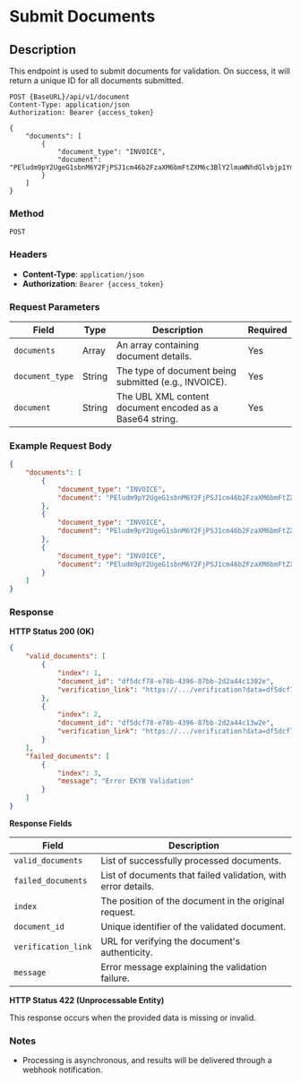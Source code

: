 # Submit Documents

## Description
This endpoint is used to submit documents for validation. On success, it will return a unique ID for all documents submitted.

```http
POST {BaseURL}/api/v1/document
Content-Type: application/json
Authorization: Bearer {access_token}

{
    "documents": [
        {
            "document_type": "INVOICE",
            "document": "PEludm9pY2UgeG1sbnM6Y2FjPSJ1cm46b2FzaXM6bmFtZXM6c3BlY2lmaWNhdGlvbjp1Ymw6c2NoZW1hOn..."
        }
    ]
}
```

### Method 
`POST`

### Headers
- **Content-Type**: `application/json`
- **Authorization**: `Bearer {access_token}`


### Request Parameters

| Field         | Type   | Description                                                        | Required |
|---------------|--------|--------------------------------------------------------------------|----------|
| `documents`   | Array  | An array containing document details.                              | Yes      |
| `document_type`| String | The type of document being submitted (e.g., INVOICE).             | Yes      |
| `document`    | String | The UBL XML content document encoded as a Base64 string.           | Yes      |

### Example Request Body

```json
{
    "documents": [
        {
            "document_type": "INVOICE",
            "document": "PEludm9pY2UgeG1sbnM6Y2FjPSJ1cm46b2FzaXM6bmFtZXM6c3BlY2lmaWNhdGlvbjp1Ymw6c2NoZW1hOn..."
        },
        {
            "document_type": "INVOICE",
            "document": "PEludm9pY2UgeG1sbnM6Y2FjPSJ1cm46b2FzaXM6bmFtZXM6c3BlY2lmaWNhdGlvbjp1Ymw6c2NoZW1hOn..."
        },
        {
            "document_type": "INVOICE",
            "document": "PEludm9pY2UgeG1sbnM6Y2FjPSJ1cm46b2FzaXM6bmFtZXM6c3BlY2lmaWNhdGlvbjp1Ymw6c2NoZW1hOn..."
        }
    ]
}
```

### Response

**HTTP Status 200 (OK)**

```json
{
    "valid_documents": [
        {
            "index": 1,
            "document_id": "df5dcf78-e78b-4396-87bb-2d2a44c1302e",
            "verification_link": "https://.../verification?data=df5dcf78-e78b-4396-87bb-2d2a44c1302e"
        },
        {   
            "index": 2,
            "document_id": "df5dcf78-e78b-4396-87bb-2d2a44c13w2e",
            "verification_link": "https://.../verification?data=df5dcf78-e78b-4396-87bb-2d2a44c1302e"
        }
    ],
    "failed_documents": [
        {
            "index": 3,
            "message": "Error EKYB Validation"
        }
    ]
}
```

**Response Fields**

| Field               | Description                                                    |
|---------------------|----------------------------------------------------------------|
| `valid_documents`   | List of successfully processed documents.                     |
| `failed_documents`  | List of documents that failed validation, with error details. |
| `index`             | The position of the document in the original request.         |
| `document_id`       | Unique identifier of the validated document.                  |
| `verification_link` | URL for verifying the document's authenticity.                |
| `message`           | Error message explaining the validation failure.              |

**HTTP Status 422 (Unprocessable Entity)**

This response occurs when the provided data is missing or invalid.

### Notes
- Processing is asynchronous, and results will be delivered through a webhook notification.
